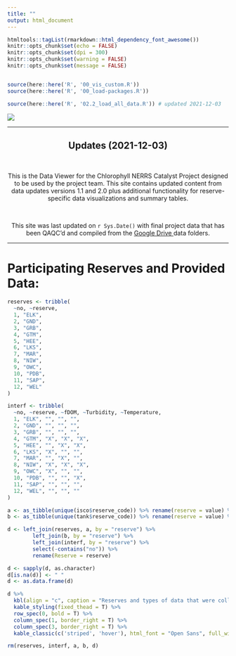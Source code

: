 ```yaml
---
title: ""
output: html_document
---
```


```r
htmltools::tagList(rmarkdown::html_dependency_font_awesome())
knitr::opts_chunk$set(echo = FALSE)
knitr::opts_chunk$set(dpi = 300)
knitr::opts_chunk$set(warning = FALSE)
knitr::opts_chunk$set(message = FALSE)


source(here::here('R', '00_vis_custom.R'))
source(here::here('R', '00_load-packages.R'))
```

```r

source(here::here('R', '02.2_load_all_data.R')) # updated 2021-12-03

```

<!-- <div class="jumbotron"> -->
<!--   <h1 class="display-3">Refining techniques for high-frequency monitoring of chlorophyll in the NERRS</h1> -->
<!--   </div> -->

![](images/title-image.jpg)

***

<div class="jumbotron">
  <center><h2><b> Updates (2021-12-03)</h2></b> <br>
  <p>This is the Data Viewer for the Chlorophyll NERRS Catalyst Project designed to be used by the project team. This site contains updated content from data updates versions 1.1 and 2.0 plus additional functionality for reserve-specific data visualizations and summary tables. </p> <br>
  <p> This site was last updated on `r Sys.Date()` with final project data that has been QAQC'd and compiled from the <a href = "https://drive.google.com/drive/u/2/folders/1_DjiVtWL3VLHoOms8rEUhiUfbVdz83MH"> <i class="fab fa-google-drive" aria-hidden="true"></i> Google Drive </a> data folders.</p></center>
</div>

***

# Participating Reserves and Provided Data:

```r
reserves <- tribble(
  ~no, ~reserve,
  1, "ELK",
  2, "GND",
  3, "GRB",
  4, "GTM",
  5, "HEE", 
  6, "LKS", 
  7, "MAR",
  8, "NIW",
  9, "OWC", 
  10, "PDB", 
  11, "SAP", 
  12, "WEL"
)

interf <- tribble(
  ~no, ~reserve, ~fDOM, ~Turbidity, ~Temperature,
  1, "ELK", "", "", "",
  2, "GND", "", "", "",
  3, "GRB", "", "", "",
  4, "GTM", "X", "X", "X",
  5, "HEE", "", "X", "X",
  6, "LKS", "X", "", "",
  7, "MAR", "", "X", "",
  8, "NIW", "X", "X", "X",
  9, "OWC", "X", "", "",
  10, "PDB", "", "", "X",
  11, "SAP", "", "", "",
  12, "WEL", "", "", ""
)

a <- as_tibble(unique(isco$reserve_code)) %>% rename(reserve = value) %>% mutate(ISCO = 'X')
b <- as_tibble(unique(tank$reserve_code)) %>% rename(reserve = value) %>% mutate(Tank = 'X')

d <- left_join(reserves, a, by = "reserve") %>% 
        left_join(b, by = "reserve") %>%
        left_join(interf, by = "reserve") %>% 
        select(-contains("no")) %>% 
        rename(Reserve = reserve)

d <- sapply(d, as.character)
d[is.na(d)] <- " "
d <- as.data.frame(d)

d %>% 
  kbl(align = "c", caption = "Reserves and types of data that were collected for the project including interference testing for fDOM, turbidity, and temperature parameters.") %>% 
  kable_styling(fixed_thead = T) %>% 
  row_spec(0, bold = T) %>% 
  column_spec(1, border_right = T) %>%
  column_spec(3, border_right = T) %>% 
  kable_classic(c('striped', 'hover'), html_font = "Open Sans", full_width = F)

rm(reserves, interf, a, b, d)
```

